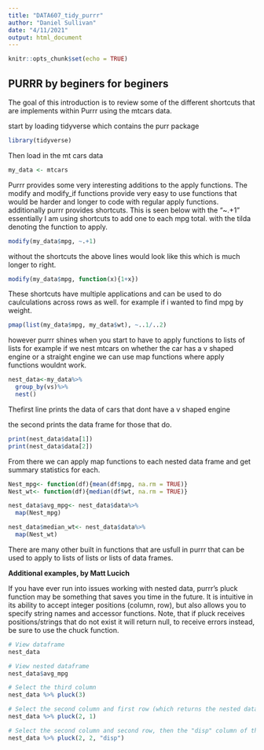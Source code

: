 ```yaml
---
title: "DATA607_tidy_purrr"
author: "Daniel Sullivan"
date: "4/11/2021"
output: html_document
---
```


```r
knitr::opts_chunk$set(echo = TRUE)
```

## PURRR by beginers for beginers

The goal of this introduction is to review some of the different shortcuts that are implements within Purrr using the mtcars data.  


start by loading tidyverse which contains the purr package
```r
library(tidyverse)
```
Then load in the mt cars data
```r
my_data <- mtcars
```



Purrr provides some very interesting additions to the apply functions. The modify and modify_if functions provide very easy to use functions that would be harder and longer to code with regular apply functions. additionally purrr provides shortcuts. This is seen below with the "~.+1" essentially I am using shortcuts to add one to each mpg total. with the tilda denoting the function to apply. 
```r
modify(my_data$mpg, ~.+1)
```

without the shortcuts the above lines would look like this which is much longer to right. 

```r
modify(my_data$mpg, function(x){1+x})
```
These shortcuts have multiple applications and can be used to do caulculations across rows as well. for example if i wanted to find mpg by weight.
```r
pmap(list(my_data$mpg, my_data$wt), ~..1/..2)
```
however purrr shines when you start to have to apply functions to lists of lists for example if we nest mtcars on whether the car has a v shaped engine or a straight engine we can use map functions where apply functions wouldnt work. 
```r
nest_data<-my_data%>%
  group_by(vs)%>%
  nest()
```
Thefirst line prints the data of cars that dont have a v shaped engine

the second prints the data frame for those that do.
```r
print(nest_data$data[1])
print(nest_data$data[2])
```

From there we can apply map functions to each nested data frame and get summary statistics for each. 
```r
Nest_mpg<- function(df){mean(df$mpg, na.rm = TRUE)}
Nest_wt<- function(df){median(df$wt, na.rm = TRUE)}

nest_data$avg_mpg<- nest_data$data%>%
  map(Nest_mpg)

nest_data$median_wt<- nest_data$data%>%
  map(Nest_wt)

```

There are many other built in functions that are usfull in purrr that can be used to apply to lists of lists or lists of data frames. 


**Additional examples, by Matt Lucich**

If you have ever run into issues working with nested data, purrr's pluck function may be something that saves you time in the future. It is intuitive in its ability to accept integer positions (column, row), but also allows you to specify string names and accessor functions. Note, that if pluck receives positions/strings that do not exist it will return null, to receive errors instead, be sure to use the chuck function.

```r

# View dataframe
nest_data

# View nested dataframe
nest_data$avg_mpg

# Select the third column
nest_data %>% pluck(3)

# Select the second column and first row (which returns the nested dataframe)
nest_data %>% pluck(2, 1)

# Select the second column and second row, then the "disp" column of the nested dataframe
nest_data %>% pluck(2, 2, "disp")

```





